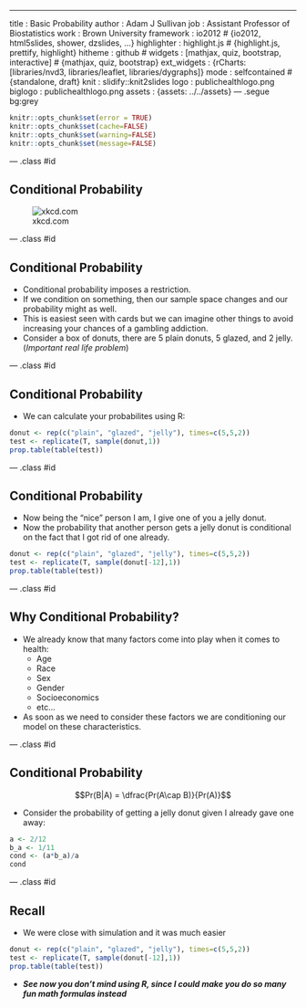 ---
title       : Basic Probability
author      : Adam J Sullivan 
job         : Assistant Professor of Biostatistics
work        : Brown University
framework   : io2012        # {io2012, html5slides, shower, dzslides, ...}
highlighter : highlight.js # {highlight.js, prettify, highlight}
hitheme     :  github     # 
widgets     : [mathjax, quiz, bootstrap, interactive] # {mathjax, quiz, bootstrap}
ext_widgets : {rCharts: [libraries/nvd3, libraries/leaflet, libraries/dygraphs]}
mode        : selfcontained # {standalone, draft}
knit        : slidify::knit2slides
logo        : publichealthlogo.png
biglogo     : publichealthlogo.png
assets      : {assets: ../../assets}
---  .segue bg:grey


```r
knitr::opts_chunk$set(error = TRUE)
knitr::opts_chunk$set(cache=FALSE)
knitr::opts_chunk$set(warning=FALSE)
knitr::opts_chunk$set(message=FALSE)
```



--- .class #id

## Conditional Probability

![xkcd.com](https://imgs.xkcd.com/comics/conditional_risk.png)

--- .class #id

## Conditional Probability 

- Conditional probability imposes a restriction.  
- If we condition on something, then our sample space changes and our probability might as well. 
- This is easiest seen with cards but we can imagine other things to avoid increasing your chances of a gambling addiction. 
- Consider a box of donuts, there are 5 plain donuts, 5 glazed, and 2 jelly. (*Important real life problem*) 

--- .class #id

## Conditional Probability 

- We can calculate your probabilites using R:

```r
donut <- rep(c("plain", "glazed", "jelly"), times=c(5,5,2))
test <- replicate(T, sample(donut,1))
prop.table(table(test))
```

--- .class #id

## Conditional Probability

- Now being the "nice" person I am, I give one of you a jelly donut. 
- Now the probability that another person gets a jelly donut is conditional on the fact that I got rid of one already. 

```r
donut <- rep(c("plain", "glazed", "jelly"), times=c(5,5,2))
test <- replicate(T, sample(donut[-12],1))
prop.table(table(test))
```


--- .class #id

## Why Conditional Probability? 

- We already know that many factors come into play when it comes to health:
    - Age
    - Race
    - Sex
    - Gender
    - Socioeconomics
    - etc...
- As soon as we need to consider these factors we are conditioning our model on these characteristics.




--- .class #id

## Conditional Probability

$$Pr(B|A) = \dfrac{Pr(A\cap B)}{Pr(A)}$$

- Consider the probability of getting a jelly donut given I already gave one away: 

```r
a <- 2/12
b_a <- 1/11
cond <- (a*b_a)/a
cond
```

--- .class #id

## Recall

- We were close with simulation and it was much easier


```r
donut <- rep(c("plain", "glazed", "jelly"), times=c(5,5,2))
test <- replicate(T, sample(donut[-12],1))
prop.table(table(test))
```

- ***See now you don't mind using R, since I could make you do so many fun math formulas instead***
